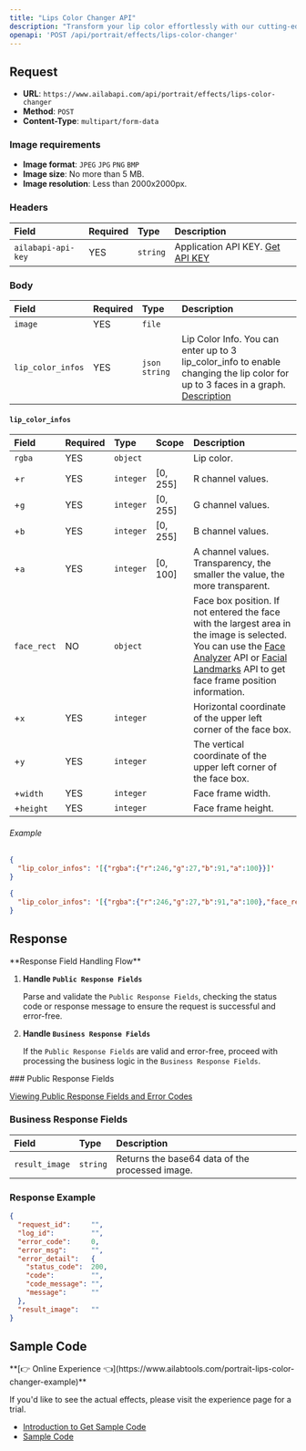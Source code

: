 ```yaml
---
title: "Lips Color Changer API"
description: "Transform your lip color effortlessly with our cutting-edge Lips Color Changer. Explore a world of virtual makeup possibilities as you digitally experiment with different lip shades and enhance your natural beauty. Our advanced technology uses facial recognition and precise lip detection to seamlessly blend and customize lip colors, providing you with a virtual lipstick try-on experience like never before. Try our Lip Color Changer today and discover your perfect lip look without ever picking up a physical lipstick."
openapi: 'POST /api/portrait/effects/lips-color-changer'
---
```


## Request

- **URL**: `https://www.ailabapi.com/api/portrait/effects/lips-color-changer`
- **Method**: `POST`
- **Content-Type**: `multipart/form-data`

### Image requirements

- **Image format**: `JPEG` `JPG` `PNG` `BMP`
- **Image size**: No more than 5 MB.
- **Image resolution**: Less than 2000x2000px.

### Headers

| Field              | Required | Type     | Description                                        |
|:-------------------|:---------|:---------|:---------------------------------------------------|
| `ailabapi-api-key` | YES      | `string` | Application API KEY. [Get API KEY](/doc/get-api-key) |

### Body

| Field             | Required | Type          | Description                                                                                                                                         |
|:------------------|:---------|:--------------|:----------------------------------------------------------------------------------------------------------------------------------------------------|
| `image`           | YES      | `file`        |                                                                                                                                                     |
| `lip_color_infos` | YES      | `json string` | Lip Color Info. You can enter up to 3 lip_color_info to enable changing the lip color for up to 3 faces in a graph. [Description](#lip_color_infos) |

#### `lip_color_infos` 

| Field       | Required | Type      | Scope    | Description                                                                                                                                                                                                                                                                      |
|:------------|:---------|:----------|:---------|:---------------------------------------------------------------------------------------------------------------------------------------------------------------------------------------------------------------------------------------------------------------------------------|
| `rgba`      | YES      | `object`  |          | Lip color.                                                                                                                                                                                                                                                                       |
| +`r`        | YES      | `integer` | [0, 255] | R channel values.                                                                                                                                                                                                                                                                |
| +`g`        | YES      | `integer` | [0, 255] | G channel values.                                                                                                                                                                                                                                                                |
| +`b`        | YES      | `integer` | [0, 255] | B channel values.                                                                                                                                                                                                                                                                |
| +`a`        | YES      | `integer` | [0, 100] | A channel values. Transparency, the smaller the value, the more transparent.                                                                                                                                                                                                     |
| `face_rect` | NO       | `object`  |          | Face box position. If not entered the face with the largest area in the image is selected. You can use the [Face Analyzer](ai-portrait/analysis/face-analyzer) API or [Facial Landmarks](ai-portrait/analysis/face-key-points) API to get face frame position information. |
| +`x`        | YES      | `integer` |          | Horizontal coordinate of the upper left corner of the face box.                                                                                                                                                                                                                  |
| +`y`        | YES      | `integer` |          | The vertical coordinate of the upper left corner of the face box.                                                                                                                                                                                                                |
| +`width`    | YES      | `integer` |          | Face frame width.                                                                                                                                                                                                                                                                |
| +`height`   | YES      | `integer` |          | Face frame height.                                                                                                                                                                                                                                                               |

###### Example

```json
{
  "lip_color_infos": '[{"rgba":{"r":246,"g":27,"b":91,"a":100}}]'
}
```

```json
{
  "lip_color_infos": '[{"rgba":{"r":246,"g":27,"b":91,"a":100},"face_rect":{"x":0,"y":0,"width":0,"height":0}}]'
}
```

## Response
<Warning>
**Response Field Handling Flow**

1. **Handle `Public Response Fields`**

   Parse and validate the `Public Response Fields`, checking the status code or response message to ensure the request is successful and error-free.

2. **Handle `Business Response Fields`**

   If the `Public Response Fields` are valid and error-free, proceed with processing the business logic in the `Business Response Fields`.
</Warning>
### Public Response Fields

<a href="/docs/response-description" target="_blank">Viewing Public Response Fields and Error Codes</a>

### Business Response Fields

| Field          | Type     | Description                                     |
|:---------------|:---------|:------------------------------------------------|
| `result_image` | `string` | Returns the base64 data of the processed image. |

### Response Example

```json
{
  "request_id":     "",
  "log_id":         "",
  "error_code":     0,
  "error_msg":      "",
  "error_detail":   {
    "status_code":  200,
    "code":         "",
    "code_message": "",
    "message":      ""
  },
  "result_image":   ""
}
```

## Sample Code
<Tip>
**[👉 Online Experience 👈](https://www.ailabtools.com/portrait-lips-color-changer-example)**

If you'd like to see the actual effects, please visit the experience page for a trial.

- [Introduction to Get Sample Code](get-sample-code)
- [Sample Code][PostmanURL]

[PostmanURL]: https://documenter.getpostman.com/view/26387069/2s93JxqgHE#83ae44af-554b-449f-94d0-8c7ef36d7e00
</Tip>